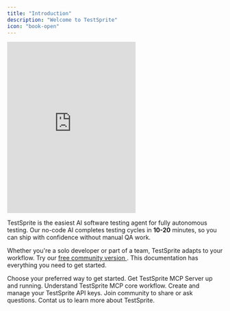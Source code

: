 ```yaml
---
title: "Introduction"
description: "Welcome to TestSprite"
icon: "book-open"
---
```


<Frame>
<iframe
  className="w-full aspect-video rounded-xl"
  height="400" 
  src="https://www.youtube.com/embed/2NaxnRnQqIU"
  frameBorder="0"
  allow="accelerometer; clipboard-write; encrypted-media; gyroscope; picture-in-picture"
  allowFullScreen
></iframe>
</Frame>

TestSprite is the easiest AI software testing agent for fully autonomous testing.
Our no-code AI completes testing cycles in **10-20** minutes, so you can ship with confidence without manual QA work. 

Whether you're a solo developer or part of a team, TestSprite adapts to your workflow.
Try our [free community version <Icon icon="arrow-up-right-from-square" size={12} />](https://www.testsprite.com/auth/cognito/sign-in). This documentation has everything you need to get started.

<Columns cols={3}>
  <Card title="Quick Start" icon="rocket" href="/get-started/Quick Start">
  Choose your preferred way to get started. 
  </Card>
  <Card title="Install MCP Server" icon="download" href="/mcp/installation">
  Get TestSprite MCP Server up and running.
  </Card>
  <Card title="Testing Workflow" icon="route" href="/mcp/workflow">
  Understand TestSprite MCP core workflow.
  </Card>
  <Card title="Manage API Key" icon="key" href="/web-portal/api-keys">
  Create and manage your TestSprite API keys.
  </Card>
  <Card title="Community" icon="comments"   arrow="true" href="https://discord.com/invite/QQB9tJ973e">
  Join community to share or ask questions.
  </Card>
  <Card title="Contact Us" icon="address-book"  arrow="true" href="https://calendly.com/contact-hmul/schedule">
  Contat us to learn more about TestSprite.
  </Card>
</Columns>
